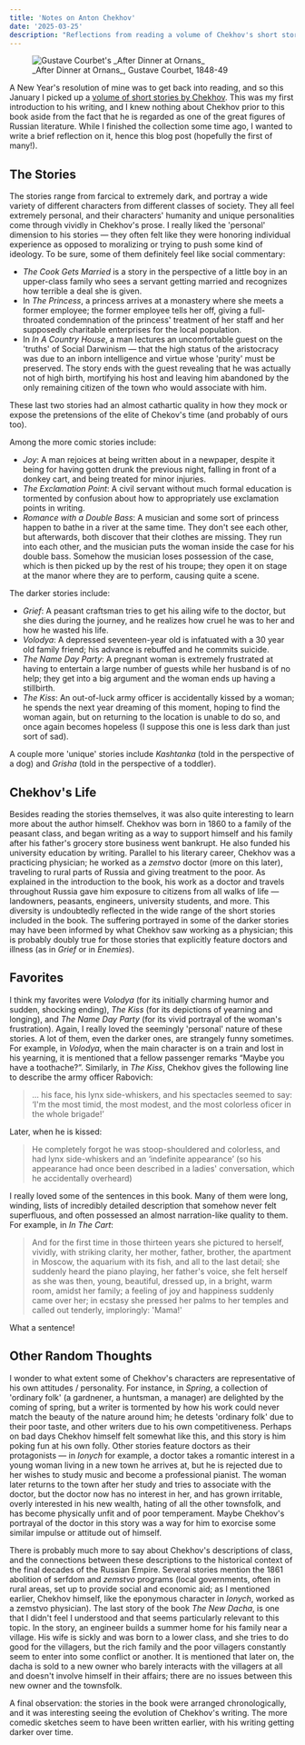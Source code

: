 ```yaml
---
title: 'Notes on Anton Chekhov'
date: '2025-03-25'
description: "Reflections from reading a volume of Chekhov's short stories."
---
```


<figure>
  <img src="/personal-website/chekhov_stories/courbet_after_dinner_at_ornans.jpg" alt="Gustave Courbet's _After Dinner at Ornans_"/>
  <figcaption className="text-center">_After Dinner at Ornans_, Gustave Courbet, 1848-49 </figcaption>
</figure>

A New Year's resolution of mine was to get back into reading, and so this January I picked up a [volume of short stories by Chekhov](https://www.amazon.com/Fifty-Two-Stories-Anton-Chekhov/dp/0525520813). This was my first introduction to his writing, and I knew nothing about Chekhov prior to this book aside from the fact that he is regarded as one of the great figures of Russian literature. While I finished the collection some time ago, I wanted to write a brief reflection on it, hence this blog post (hopefully the first of many!).

## The Stories

The stories range from farcical to extremely dark, and portray a wide variety of different characters from different classes of society. They all feel extremely personal, and their characters' humanity and unique personalities come through vividly in Chekhov's prose. I really liked the 'personal' dimension to his stories — they often felt like they were honoring individual experience as opposed to moralizing or trying to push some kind of ideology. To be sure, some of them definitely feel like social commentary:

- _The Cook Gets Married_ is a story in the perspective of a little boy in an upper-class family who sees a servant getting married and recognizes how terrible a deal she is given.
- In _The Princess_, a princess arrives at a monastery where she meets a former employee; the former employee tells her off, giving a full-throated condemnation of the princess' treatment of her staff and her supposedly charitable enterprises for the local population.
- In _In A Country House_, a man lectures an uncomfortable guest on the 'truths' of Social Darwinism — that the high status of the aristocracy was due to an inborn intelligence and virtue whose 'purity' must be preserved. The story ends with the guest revealing that he was actually not of high birth, mortifying his host and leaving him abandoned by the only remaining citizen of the town who would associate with him.

These last two stories had an almost cathartic quality in how they mock or expose the pretensions of the elite of Chekov's time (and probably of ours too).

Among the more comic stories include:

- _Joy_: A man rejoices at being written about in a newpaper, despite it being for having gotten drunk the previous night, falling in front of a donkey cart, and being treated for minor injuries.
- _The Exclamation Point_: A civil servant without much formal education is tormented by confusion about how to appropriately use exclamation points in writing.
- _Romance with a Double Bass_: A musician and some sort of princess happen to bathe in a river at the same time. They don't see each other, but afterwards, both discover that their clothes are missing. They run into each other, and the musician puts the woman inside the case for his double bass. Somehow the musician loses possession of the case, which is then picked up by the rest of his troupe; they open it on stage at the manor where they are to perform, causing quite a scene.

The darker stories include:

- _Grief_: A peasant craftsman tries to get his ailing wife to the doctor, but she dies during the journey, and he realizes how cruel he was to her and how he wasted his life.
- _Volodya_: A depressed seventeen-year old is infatuated with a 30 year old family friend; his advance is rebuffed and he commits suicide.
- _The Name Day Party_: A pregnant woman is extremely frustrated at having to entertain a large number of guests while her husband is of no help; they get into a big argument and the woman ends up having a stillbirth.
- _The Kiss_: An out-of-luck army officer is accidentally kissed by a woman; he spends the next year dreaming of this moment, hoping to find the woman again, but on returning to the location is unable to do so, and once again becomes hopeless (I suppose this one is less dark than just sort of sad).

A couple more 'unique' stories include _Kashtanka_ (told in the perspective of a dog) and _Grisha_ (told in the perspective of a toddler).

## Chekhov's Life

Besides reading the stories themselves, it was also quite interesting to learn more about the author himself. Chekhov was born in 1860 to a family of the peasant class, and began writing as a way to support himself and his family after his father's grocery store business went bankrupt. He also funded his university education by writing. Parallel to his literary career, Chekhov was a practicing physician; he worked as a _zemstvo_ doctor (more on this later), traveling to rural parts of Russia and giving treatment to the poor. As explained in the introduction to the book, his work as a doctor and travels throughout Russia gave him exposure to citizens from all walks of life — landowners, peasants, engineers, university students, and more. This diversity is undoubtedly reflected in the wide range of the short stories included in the book. The suffering portrayed in some of the darker stories may have been informed by what Chekhov saw working as a physician; this is probably doubly true for those stories that explicitly feature doctors and illness (as in _Grief_ or in _Enemies_).

## Favorites

I think my favorites were _Volodya_ (for its initially charming humor and sudden, shocking ending), _The Kiss_ (for its depictions of yearning and longing), and _The Name Day Party_ (for its vivid portrayal of the woman's frustration). Again, I really loved the seemingly 'personal' nature of these stories. A lot of them, even the darker ones, are strangely funny sometimes. For example, in _Volodya_, when the main character is on a train and lost in his yearning, it is mentioned that a fellow passenger remarks “Maybe you have a toothache?”. Similarly, in _The Kiss_, Chekhov gives the following line to describe the army officer Rabovich: 

> ... his face, his lynx side-whiskers, and his spectacles seemed to say: ‘I'm the most timid, the most modest, and the most colorless oficer in the whole brigade!’ 

Later, when he is kissed: 

> He completely forgot he was stoop-shouldered and colorless, and had lynx side-whiskers and an ‘indefinite appearance’ (so his appearance had once been described in a ladies' conversation, which he accidentally overheard)

I really loved some of the sentences in this book. Many of them were long, winding, lists of incredibly detailed description that somehow never felt superfluous, and often possessed an almost narration-like quality to them. For example, in _In The Cart_:

> And for the first time in those thirteen years she pictured to herself, vividly, with striking clarity, her mother, father, brother, the apartment in Moscow, the aquarium with its fish, and all to the last detail; she suddenly heard the piano playing, her father's voice, she felt herself as she was then, young, beautiful, dressed up, in a bright, warm room, amidst her family; a feeling of joy and happiness suddenly came over her; in ecstasy she pressed her palms to her temples and called out tenderly, imploringly: 'Mama!'

What a sentence!

## Other Random Thoughts

I wonder to what extent some of Chekhov's characters are representative of his own attitudes / personality. For instance, in _Spring_, a collection of 'ordinary folk' (a gardnener, a huntsman, a manager) are delighted by the coming of spring, but a writer is tormented by how his work could never match the beauty of the nature around him; he detests 'ordinary folk' due to their poor taste, and other writers due to his own competitiveness. Perhaps on bad days Chekhov himself felt somewhat like this, and this story is him poking fun at his own folly. Other stories feature doctors as their protagonists — in _Ionych_ for example, a doctor takes a romantic interest in a young woman living in a new town he arrives at, but he is rejected due to her wishes to study music and become a professional pianist. The woman later returns to the town after her study and tries to associate with the doctor, but the doctor now has no interest in her, and has grown irritable, overly interested in his new wealth, hating of all the other townsfolk, and has become physically unfit and of poor temperament. Maybe Chekhov's portrayal of the doctor in this story was a way for him to exorcise some similar impulse or attitude out of himself.

There is probably much more to say about Chekhov's descriptions of class, and the connections between these descriptions to the historical context of the final decades of the Russian Empire. Several stories mention the 1861 abolition of serfdom and _zemstvo_ programs (local governments, often in rural areas, set up to provide social and economic aid; as I mentioned earlier, Chekhov himself, like the eponymous character in _Ionych_, worked as a zemstvo physician). The last story of the book _The New Dacha_, is one that I didn't feel I understood and that seems particularly relevant to this topic. In the story, an engineer builds a summer home for his family near a village. His wife is sickly and was born to a lower class, and she tries to do good for the villagers, but the rich family and the poor villagers constantly seem to enter into some conflict or another. It is mentioned that later on, the dacha is sold to a new owner who barely interacts with the villagers at all and doesn't involve himself in their affairs; there are no issues between this new owner and the townsfolk.

A final observation: the stories in the book were arranged chronologically, and it was interesting seeing the evolution of Chekhov's writing. The more comedic sketches seem to have been written earlier, with his writing getting darker over time.
